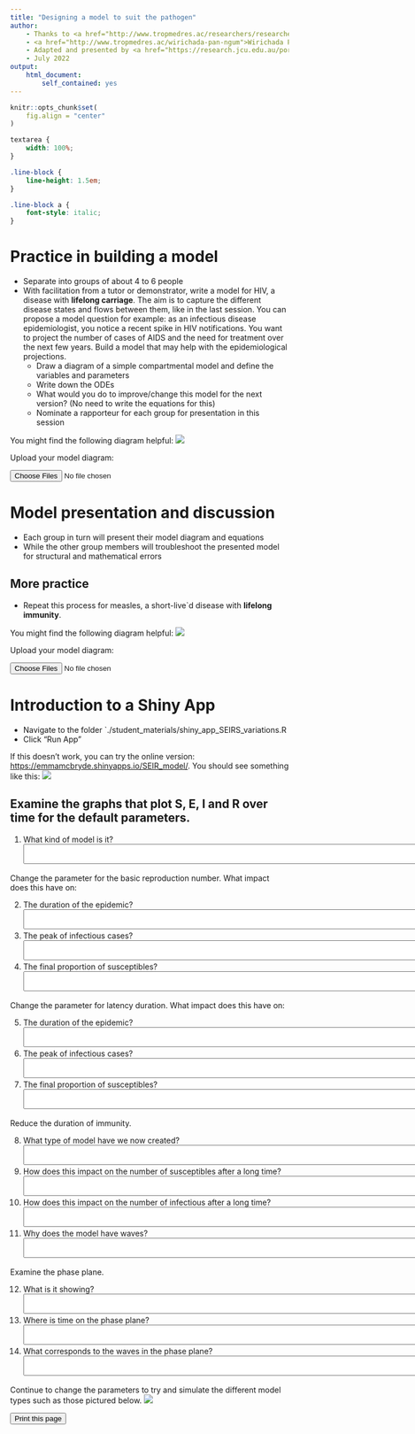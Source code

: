 ```yaml
---
title: "Designing a model to suit the pathogen"
author:
    - Thanks to <a href="http://www.tropmedres.ac/researchers/researcher/lisa-white">Lisa White</a>, Nuffield Department of Medicine, Oxford University and
    - <a href="http://www.tropmedres.ac/wirichada-pan-ngum">Wirichada Pan-Ngum</a>, Department of Tropical Hygiene, Faculty of Tropical Medicine, Mahidol University.
    - Adapted and presented by <a href="https://research.jcu.edu.au/portfolio/emma.mcbryde">Emma McBryde</a>, Australian Institute of Tropical Health & Medicine, James Cook University
    - July 2022
output:
    html_document:
        self_contained: yes
---
```

    
```r
knitr::opts_chunk$set(
    fig.align = "center"
)
```
```css
textarea {
    width: 100%;
}

.line-block {
    line-height: 1.5em;
}

.line-block a {
    font-style: italic;
}
```
# Practice in building a model

* Separate into groups of about 4 to 6 people
* With facilitation from a tutor or demonstrator, write a model for HIV, a disease with **lifelong carriage**. The aim is to capture the different disease states and flows between them, like in the last session. You can propose a model question for example: as an infectious disease epidemiologist, you notice a recent spike in HIV notifications. You want to project the number of cases of AIDS and the need for treatment over the next few years. Build a model that may help with the epidemiological projections.
    * Draw a diagram of a simple compartmental model and define the variables and parameters
    * Write down the ODEs
    * What would you do to improve/change this model for the next version? (No need to write the equations for this)
    * Nominate a rapporteur for each group for presentation in this session

You might find the following diagram helpful:
![](HIV.png)

Upload your model diagram:

<input type="file" id="files" name="files[]" multiple="">

# Model presentation and discussion

* Each group in turn will present their model diagram and equations
* While the other group members will troubleshoot the presented model for structural and mathematical errors

## More practice

* Repeat this process for measles, a short-live`d disease with **lifelong immunity**.

You might find the following diagram helpful:
![](measles.png)

Upload your model diagram:

<input type="file" id="files" name="files[]" multiple="">

# Introduction to a Shiny App

* Navigate to the folder `./student_materials/shiny_app_SEIRS_variations.R
* Click "Run App"

If this doesn't work, you can try the online version: [https://emmamcbryde.shinyapps.io/SEIR_model/](emmamcbryde.shinyapps.io/SEIR_model/). You should see something like this:
![](shiny_default.png)

## Examine the graphs that plot S, E, I and R over time for the default parameters.

1. What kind of model is it?
<textarea name="Text1" cols="127" rows="2"></textarea>

Change the parameter for the basic reproduction number. What impact does this have on:

2. The duration of the epidemic?
<textarea name="Text1" cols="127" rows="2"></textarea>

3. The peak of infectious cases?
<textarea name="Text1" cols="127" rows="2"></textarea>

4. The final proportion of susceptibles?
<textarea name="Text1" cols="127" rows="2"></textarea>

Change the parameter for latency duration. What impact does this have on:

5. The duration of the epidemic?
<textarea name="Text1" cols="127" rows="2"></textarea>

6. The peak of infectious cases?
<textarea name="Text1" cols="127" rows="2"></textarea>

7. The final proportion of susceptibles?
<textarea name="Text1" cols="127" rows="2"></textarea>

Reduce the duration of immunity.

8. What type of model have we now created?
<textarea name="Text1" cols="127" rows="2"></textarea>

9. How does this impact on the number of susceptibles after a long time?
<textarea name="Text1" cols="127" rows="2"></textarea>

10. How does this impact on the number of infectious after a long time?
<textarea name="Text1" cols="127" rows="2"></textarea>

11. Why does the model have waves?
<textarea name="Text1" cols="127" rows="2"></textarea>

Examine the phase plane.

12. What is it showing?
<textarea name="Text1" cols="127" rows="2"></textarea>

13. Where is time on the phase plane?
<textarea name="Text1" cols="127" rows="2"></textarea>

14. What corresponds to the waves in the phase plane?
<textarea name="Text1" cols="127" rows="2"></textarea>

Continue to change the parameters to try and simulate the different model types such as those pictured below.
![](structures.png)

<input type="button" value="Print this page" onclick="window.print()">